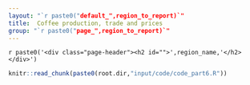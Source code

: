 ```yaml
---
layout: "`r paste0("default_",region_to_report)`"
title:  Coffee production, trade and prices
group: "`r paste0("page_",region_to_report)`"
---
```


`r paste0('<div class="page-header"><h2 id="">',region_name,'</h2></div>')`

<!-- % -->
<!-- % PPPPPPPPPPPPPPPPP                                               tttt                  66666666 -->
<!-- % P::::::::::::::::P                                           ttt:::t                 6::::::6 -->
<!-- % P::::::PPPPPP:::::P                                          t:::::t                6::::::6 -->
<!-- % PP:::::P     P:::::P                                         t:::::t               6::::::6 -->
<!-- %   P::::P     P:::::Paaaaaaaaaaaaa  rrrrr   rrrrrrrrr   ttttttt:::::ttttttt        6::::::6 -->
<!-- %   P::::P     P:::::Pa::::::::::::a r::::rrr:::::::::r  t:::::::::::::::::t       6::::::6 -->
<!-- %   P::::PPPPPP:::::P aaaaaaaaa:::::ar:::::::::::::::::r t:::::::::::::::::t      6::::::6 -->
<!-- %   P:::::::::::::PP           a::::arr::::::rrrrr::::::rtttttt:::::::tttttt     6::::::::66666 -->
<!-- %   P::::PPPPPPPPP      aaaaaaa:::::a r:::::r     r:::::r      t:::::t          6::::::::::::::66 -->
<!-- %   P::::P            aa::::::::::::a r:::::r     rrrrrrr      t:::::t          6::::::66666:::::6 -->
<!-- %   P::::P           a::::aaaa::::::a r:::::r                  t:::::t          6:::::6     6:::::6 -->
<!-- %   P::::P          a::::a    a:::::a r:::::r                  t:::::t    tttttt6:::::6     6:::::6 -->
<!-- % PP::::::PP        a::::a    a:::::a r:::::r                  t::::::tttt:::::t6::::::66666::::::6 -->
<!-- % P::::::::P        a:::::aaaa::::::a r:::::r                  tt::::::::::::::t 66:::::::::::::66 -->
<!-- % P::::::::P         a::::::::::aa:::ar:::::r                    tt:::::::::::tt   66:::::::::66 -->
<!-- % PPPPPPPPPP          aaaaaaaaaa  aaaarrrrrrr                      ttttttttttt       666666666 -->

<!-- %%%%%%%%%%%%%%%%%%%%%%%%%%%%%%%%%%%%%%%%%%%%%%%%%% -->
<!-- %% PART6 - Coffee book coffee specific spreads! -->
<!-- %%%%%%%%%%%%%%%%%%%%%%%%%%%%%%%%%%%%%%%%%%%%%%%%%% -->


```r
knitr::read_chunk(paste0(root.dir,"input/code/code_part6.R"))
```

```r
```


<!-- % -->
<!-- %    ____            __    __                                              _                  _     _ -->
<!-- %   / ___|   ___    / _|  / _|   ___    ___     _ __    _ __    ___     __| |  _   _    ___  | |_  (_)   ___    _ __ -->
<!-- %  | |      / _ \  | |_  | |_   / _ \  / _ \   | '_ \  | '__|  / _ \   / _` | | | | |  / __| | __| | |  / _ \  | '_ \ -->
<!-- %  | |___  | (_) | |  _| |  _| |  __/ |  __/   | |_) | | |    | (_) | | (_| | | |_| | | (__  | |_  | | | (_) | | | | | -->
<!-- %   \____|  \___/  |_|   |_|    \___|  \___|   | .__/  |_|     \___/   \__,_|  \__,_|  \___|  \__| |_|  \___/  |_| |_| -->
<!-- %                                              |_| -->
<!-- % -->




```r
```


```r
```



```r
```


```r
```

```r
```


```r
```


```r
```




<!-- %    ____            __    __                   _                        _ -->
<!-- %   / ___|   ___    / _|  / _|   ___    ___    | |_   _ __    __ _    __| |   ___ -->
<!-- %  | |      / _ \  | |_  | |_   / _ \  / _ \   | __| | '__|  / _` |  / _` |  / _ \ -->
<!-- %  | |___  | (_) | |  _| |  _| |  __/ |  __/   | |_  | |    | (_| | | (_| | |  __/ -->
<!-- %   \____|  \___/  |_|   |_|    \___|  \___|    \__| |_|     \__,_|  \__,_|  \___| -->
<!-- % -->


```r
```


```r
```


```r
```


```r
```

```r
```


```r
```


```r
```




<!-- %    ____         __   __                            _ -->
<!-- %   / ___| ___   / _| / _|  ___   ___   _ __   _ __ (_)  ___  ___  ___ -->
<!-- %  | |    / _ \ | |_ | |_  / _ \ / _ \ | '_ \ | '__|| | / __|/ _ \/ __| -->
<!-- %  | |___| (_) ||  _||  _||  __/|  __/ | |_) || |   | || (__|  __/\__ \ -->
<!-- %   \____|\___/ |_|  |_|   \___| \___| | .__/ |_|   |_| \___|\___||___/ -->
<!-- %                                      |_| -->





```r
```


```r
```



```r
```


```r
```

```r
```


```r
```


```r
```